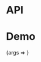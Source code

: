 
<Meta title="Packages/Dropdowns.Next/Combobox" component={Combobox} />

# API

<ArgsTable />

# Demo

<Canvas>
  <Story
    name="Combobox"
    args={{
      isAutocomplete: true,
      isEditable: true,
      listboxMaxHeight: Combobox.defaultProps.listboxMaxHeight
    }}
  >
    {args => <Combobox {...args} />}
  </Story>
</Canvas>

